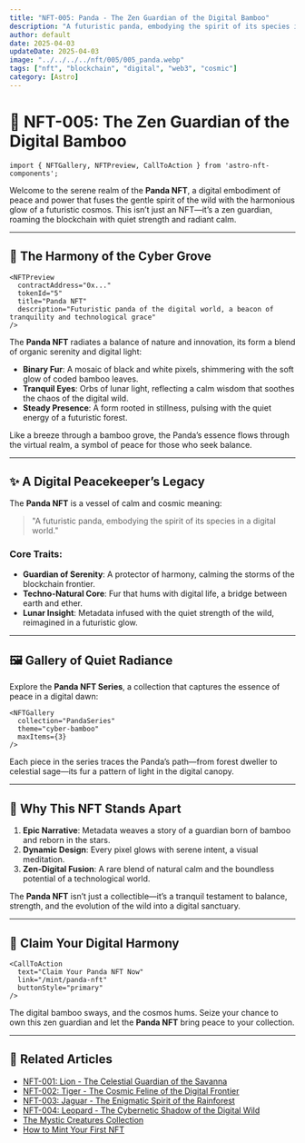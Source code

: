 ```yaml
---
title: "NFT-005: Panda - The Zen Guardian of the Digital Bamboo"
description: "A futuristic panda, embodying the spirit of its species in a digital world."
author: default
date: 2025-04-03
updateDate: 2025-04-03
image: "../../../../nft/005/005_panda.webp"
tags: ["nft", "blockchain", "digital", "web3", "cosmic"]
category: [Astro]
---
```


# 🐼 NFT-005: The Zen Guardian of the Digital Bamboo

```astro
import { NFTGallery, NFTPreview, CallToAction } from 'astro-nft-components';
```

Welcome to the serene realm of the **Panda NFT**, a digital embodiment of peace and power that fuses the gentle spirit of the wild with the harmonious glow of a futuristic cosmos. This isn’t just an NFT—it’s a zen guardian, roaming the blockchain with quiet strength and radiant calm.

---

## 🌿 The Harmony of the Cyber Grove

```astro
<NFTPreview
  contractAddress="0x..."
  tokenId="5"
  title="Panda NFT"
  description="Futuristic panda of the digital world, a beacon of tranquility and technological grace"
/>
```

The **Panda NFT** radiates a balance of nature and innovation, its form a blend of organic serenity and digital light:

- **Binary Fur**: A mosaic of black and white pixels, shimmering with the soft glow of coded bamboo leaves.
- **Tranquil Eyes**: Orbs of lunar light, reflecting a calm wisdom that soothes the chaos of the digital wild.
- **Steady Presence**: A form rooted in stillness, pulsing with the quiet energy of a futuristic forest.

Like a breeze through a bamboo grove, the Panda’s essence flows through the virtual realm, a symbol of peace for those who seek balance.

---

## ✨ A Digital Peacekeeper’s Legacy

The **Panda NFT** is a vessel of calm and cosmic meaning:

> "A futuristic panda, embodying the spirit of its species in a digital world."

### Core Traits:

- **Guardian of Serenity**: A protector of harmony, calming the storms of the blockchain frontier.
- **Techno-Natural Core**: Fur that hums with digital life, a bridge between earth and ether.
- **Lunar Insight**: Metadata infused with the quiet strength of the wild, reimagined in a futuristic glow.

---

## 🖼️ Gallery of Quiet Radiance

Explore the **Panda NFT Series**, a collection that captures the essence of peace in a digital dawn:

```astro
<NFTGallery
  collection="PandaSeries"
  theme="cyber-bamboo"
  maxItems={3}
/>
```

Each piece in the series traces the Panda’s path—from forest dweller to celestial sage—its fur a pattern of light in the digital canopy.

---

## 🌌 Why This NFT Stands Apart

1. **Epic Narrative**: Metadata weaves a story of a guardian born of bamboo and reborn in the stars.
2. **Dynamic Design**: Every pixel glows with serene intent, a visual meditation.
3. **Zen-Digital Fusion**: A rare blend of natural calm and the boundless potential of a technological world.

The **Panda NFT** isn’t just a collectible—it’s a tranquil testament to balance, strength, and the evolution of the wild into a digital sanctuary.

---

## 🐼 Claim Your Digital Harmony

```astro
<CallToAction
  text="Claim Your Panda NFT Now"
  link="/mint/panda-nft"
  buttonStyle="primary"
/>
```

The digital bamboo sways, and the cosmos hums. Seize your chance to own this zen guardian and let the **Panda NFT** bring peace to your collection.

---

## 🔗 Related Articles

- [NFT-001: Lion - The Celestial Guardian of the Savanna](../nft-001-lion)
- [NFT-002: Tiger - The Cosmic Feline of the Digital Frontier](../nft-002-tiger)
- [NFT-003: Jaguar - The Enigmatic Spirit of the Rainforest](../nft-003-jaguar)
- [NFT-004: Leopard - The Cybernetic Shadow of the Digital Wild](../nft-004-leopard)
- [The Mystic Creatures Collection](../mystic-creatures)
- [How to Mint Your First NFT](../mint-guide)
